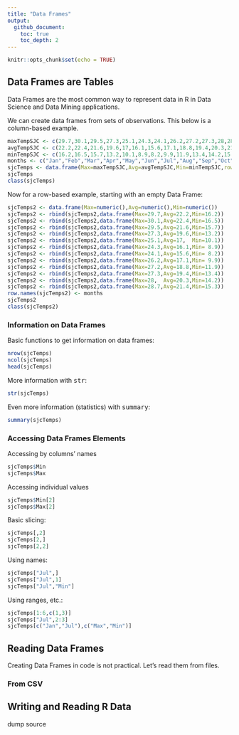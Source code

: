 ```yaml
---
title: "Data Frames"
output:   
  github_document:
    toc: true
    toc_depth: 2
---
```


```r
knitr::opts_chunk$set(echo = TRUE)
```
## Data Frames are Tables

Data Frames are the most common way to represent data in R in Data Science and Data Mining applications.

We can create data frames from sets of observations. This below is a column-based example.

```r
maxTempSJC <- c(29.7,30.1,29.5,27.3,25.1,24.3,24.1,26.2,27.2,27.3,28,28.7)
avgTempSJC <- c(22.2,22.4,21.6,19.6,17,16.1,15.6,17.1,18.8,19.4,20.3,21.4)
minTempSJC <- c(16.2,16.5,15.7,13.2,10.1,8.9,8.2,9.9,11.9,13.4,14.2,15.3)
months <- c("Jan","Feb","Mar","Apr","May","Jun","Jul","Aug","Sep","Oct","Nov","Dec")
sjcTemps <- data.frame(Max=maxTempSJC,Avg=avgTempSJC,Min=minTempSJC,row.names = months)
sjcTemps
class(sjcTemps)
```
Now for a row-based example, starting with an empty Data Frame:

```r
sjcTemps2 <- data.frame(Max=numeric(),Avg=numeric(),Min=numeric())
sjcTemps2 <- rbind(sjcTemps2,data.frame(Max=29.7,Avg=22.2,Min=16.2))
sjcTemps2 <- rbind(sjcTemps2,data.frame(Max=30.1,Avg=22.4,Min=16.5))
sjcTemps2 <- rbind(sjcTemps2,data.frame(Max=29.5,Avg=21.6,Min=15.7))
sjcTemps2 <- rbind(sjcTemps2,data.frame(Max=27.3,Avg=19.6,Min=13.2))
sjcTemps2 <- rbind(sjcTemps2,data.frame(Max=25.1,Avg=17,  Min=10.1))
sjcTemps2 <- rbind(sjcTemps2,data.frame(Max=24.3,Avg=16.1,Min= 8.9))
sjcTemps2 <- rbind(sjcTemps2,data.frame(Max=24.1,Avg=15.6,Min= 8.2))
sjcTemps2 <- rbind(sjcTemps2,data.frame(Max=26.2,Avg=17.1,Min= 9.9))
sjcTemps2 <- rbind(sjcTemps2,data.frame(Max=27.2,Avg=18.8,Min=11.9))
sjcTemps2 <- rbind(sjcTemps2,data.frame(Max=27.3,Avg=19.4,Min=13.4))
sjcTemps2 <- rbind(sjcTemps2,data.frame(Max=28,  Avg=20.3,Min=14.2))
sjcTemps2 <- rbind(sjcTemps2,data.frame(Max=28.7,Avg=21.4,Min=15.3))
row.names(sjcTemps2) <- months
sjcTemps2
class(sjcTemps2)
```

### Information on Data Frames

Basic functions to get information on data frames:
```r
nrow(sjcTemps)
ncol(sjcTemps)
head(sjcTemps)
```

More information with <tt>str</tt>:
```r
str(sjcTemps)
```
Even more information (statistics) with <tt>summary</tt>:
```r
summary(sjcTemps)
```

### Accessing Data Frames Elements

Accessing by columns' names

```r
sjcTemps$Min
sjcTemps$Max
```

Accessing individual values

```r
sjcTemps$Min[2]
sjcTemps$Max[2]
```

Basic slicing:

```r
sjcTemps[,2]
sjcTemps[2,]
sjcTemps[2,2]
```

Using names:

```r
sjcTemps["Jul",]
sjcTemps["Jul",1]
sjcTemps["Jul","Min"]
```

Using ranges, etc.:

```r
sjcTemps[1:6,c(1,3)]
sjcTemps["Jul",2:3]
sjcTemps[c("Jan","Jul"),c("Max","Min")]
```

## Reading Data Frames

Creating Data Frames in code is not practical. Let's read them from files.

### From CSV


## Writing and Reading R Data

dump
source



